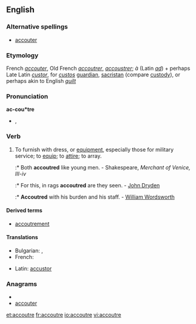 ==English==

===Alternative spellings===
* [[accouter]]

===Etymology===
French ''[[accouter]]'', Old French ''[[accoutrer]]'', ''[[accoustrer]]''; ''à'' (Latin ''[[ad]]'') + perhaps Late Latin ''[[custor]]'', for ''[[custos]]'' [[guardian]], [[sacristan]] (compare [[custody]]), or perhaps akin to English ''[[guilt]]''

===Pronunciation===
'''ac-cou*tre'''
* {{IPA|/əˈkuːtə/}}, {{SAMPA|/@"ku:t@/}}

===Verb===
{{en-verb|accoutr|ing}}

# {{transitive}} To furnish with dress, or [[equipment]], especially those for military service; to [[equip]]; to [[attire]]; to array.
#:* Both '''accoutred''' like young men. - Shakespeare, ''Merchant of Venice, III-iv''
#:* For this, in rags '''accoutred''' are they seen. - [[w:John Dryden|John Dryden]]
#:* '''Accoutred''' with his burden and his staff. - [[w:William Wordsworth|William Wordsworth]]

====Derived terms====
* [[accoutrement]]

====Translations====
{{trans-top|to equip, to attire, to array}}
* Bulgarian: {{t+|bg|обличам}},  {{t|bg|екипирам}}
* French: {{t+|fr|accoutrer}}
{{trans-mid}}
* Latin: [[accustor]]
{{trans-bottom}}

===Anagrams===
* {{alphagram|acceortu}}
* [[accouter#English|accouter]]


[[et:accoutre]]
[[fr:accoutre]]
[[io:accoutre]]
[[vi:accoutre]]